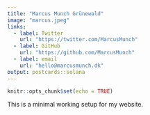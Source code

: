```yaml
---
title: "Marcus Munch Grünewald"
image: "marcus.jpeg"
links:
  - label: Twitter
    url: "https://twitter.com/MarcusMunch"
  - label: GitHub
    url: "https://github.com/MarcusMunch"
  - label: email
    url: "hello@marcusmunch.dk"
output: postcards::solana
---
```


```r
knitr::opts_chunk$set(echo = TRUE)
```

This is a minimal working setup for my website.